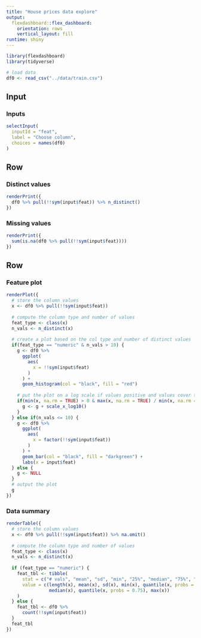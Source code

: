 ```yaml
---
title: "House prices data explore"
output: 
  flexdashboard::flex_dashboard:
    orientation: rows
    vertical_layout: fill
runtime: shiny
---
```


```r
library(flexdashboard)
library(tidyverse)
```

```r
# load data
df0 <- read_csv("../data/train.csv")
```

Input {.sidebar}
-----------------------------------------------------------------------

### Inputs

```r
selectInput(
  inputId = "feat",
  label = "Choose column",
  choices = names(df0)
)
```

Row {data-height=75}
-----------------------------------------------------------------------

### Distinct values

```r
renderPrint({
  df0 %>% pull(!!sym(input$feat)) %>% n_distinct()
})
```

### Missing values

```r
renderPrint({
  sum(is.na(df0 %>% pull(!!sym(input$feat))))
})
```

Row {data-hieght=600}
-----------------------------------------------------------------------

### Feature plot

```r
renderPlot({
  # store the column values
  x <- df0 %>% pull(!!sym(input$feat))
  
  # compute the column type and number of values
  feat_type <- class(x)
  n_vals <- n_distinct(x)
  
  # create a plot based on the col type and number of distinct values
  if(feat_type == "numeric" & n_vals > 10) {
    g <- df0 %>%
      ggplot(
        aes(
          x = !!sym(input$feat)
        )
      ) +
      geom_histogram(col = "black", fill = "red")
    
    # put the plot on a log scale if values positive and values cover two or more orders of mag
    if(min(x, na.rm = TRUE) > 0 & max(x, na.rm = TRUE) / min(x, na.rm = TRUE) > 1e2) {
      g <- g + scale_x_log10()
    }
  } else if(n_vals <= 10) {
    g <- df0 %>%
      ggplot(
        aes(
          x = factor(!!sym(input$feat))
        )
      ) +
      geom_bar(col = "black", fill = "darkgreen") +
      labs(x = input$feat)
  } else {
    g <- NULL
  }
  # output the plot
  g
})
```

### Data summary

```r
renderTable({
  # store the column values
  x <- df0 %>% pull(!!sym(input$feat)) %>% na.omit()
  
  # compute the column type and number of values
  feat_type <- class(x)
  n_vals <- n_distinct(x)
  
  if (feat_type == "numeric") {
    feat_tbl <- tibble(
      stat = c("# vals", "mean", "sd", "min", "25%", "median", "75%", "max"),
      value = c(length(x), mean(x), sd(x), min(x), quantile(x, probs = 0.25),
                median(x), quantile(x, probs = 0.75), max(x))
    )
  } else {
    feat_tbl <- df0 %>%
      count(!!sym(input$feat))
  }
  feat_tbl
})
```

